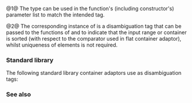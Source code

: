 {{cpp/title|sorted_equivalent_t|sorted_equivalent}}
{{cpp/container/navbar}}
{{dcl begin}}
{{dcl header|flat_map}}
{{dcl header|flat_set}}
{{dcl|num=1|since=c++23|1=
struct sorted_equivalent_t { explicit sorted_equivalent_t() = default; };
}}
{{dcl|num=2|since=c++23|1=
inline constexpr sorted_equivalent_t sorted_equivalent{};
}}
{{dcl end}}

@1@ The type {{tt|std::sorted_equivalent_t}} can be used in the function's (including constructor's) parameter list to match the intended tag.

@2@ The corresponding {{tt|std::sorted_equivalent}} instance of {{v|1}} is a disambiguation tag that can be passed to the functions of {{lc|std::flat_multimap}} and {{lc|std::flat_multiset}} to indicate that the input range or container is sorted (with respect to the comparator used in flat container adaptor), whilst uniqueness of elements is not required.

===Standard library===
The following standard library container adaptors use {{v|1,2}} as disambiguation tags:
{{dsc begin}}
{{dsc inc|cpp/container/dsc flat_multimap}}
{{dsc inc|cpp/container/dsc flat_multiset}}
{{dsc end}}

===See also===
{{dsc begin}}
{{dsc inc|cpp/container/dsc sorted_unique}}
{{dsc inc|cpp/ranges/dsc from_range}}
{{dsc inc|cpp/utility/dsc in_place}}
{{dsc end}}

{{langlinks|de|es|ja|ru|zh}}